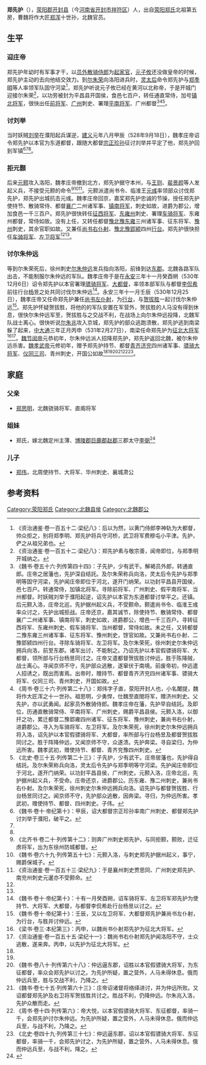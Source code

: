 '''郑先护'''（{{bd|？||？||}}），[[荥阳郡|荥阳郡]][[开封县|开封县]]（今[[河南省|河南省]][[开封市|开封市]][[祥符区|祥符区]]）人，出自[[荥阳郑氏|荥阳郑氏]]北祖第五房，曹魏将作大匠[[郑浑|郑浑]]十世孙，北魏官员。

==生平==
===迎庄帝===
郑先护年幼时有军事才干，以[[员外散骑侍郎|员外散骑侍郎]]为[[起家官|起家官]]，[[元子攸|元子攸]]还没做皇帝的时候，郑先护主动的去向他结交效力。到[[尔朱荣|尔朱荣]]向洛阳进兵时，[[灵太后|灵太后]]命令郑先护与[[郑季明|郑季明]]等人率领军队固守河梁<ref>《资治通鉴·卷一百五十二·梁纪八》：后以为然，以黄门侍郎李神轨为大都督，帅众拒之，别将郑季明、郑先护将兵守河桥，武卫将军费穆屯小平津。先护，俨之从祖兄弟也。</ref>，郑先护听说元子攸已经在黄河以北称帝，于是开城门迎接尔朱荣<ref>《资治通鉴·卷一百五十二·梁纪八》：郑先护素与敬宗善，闻帝即位，与郑季明开城纳之。</ref>，以功劳被封为平昌县开国侯，食邑七百户，转任通直常侍，加号[[镇北将军|镇北将军]]，很快出任[[前将军|前将军]]、[[广州_(北魏)|广州]]刺史、署理[[平南将军|平南将军]]、广州都督<ref name=autogenerated1>《魏书·卷五十六·列传第四十四》：子先护，少有武干。解褐员外郎，转通直郎。庄帝之居藩也，先护深自结託。及尔朱荣称兵向洛，灵太后令先护与郑季明等固守河梁，先护闻庄帝即位于河北，遂开门纳荣。以功封平昌县开国侯，邑七百户。转通常侍，加镇北将军。寻除前将军、广州刺史、假平南将军、当州都督。时妖贼刘举于濮阳起逆，诏先护以本官为东道都督讨举平之。还镇。后元颢入洛，庄帝北巡，先护据州起义兵，不受颢命。颢遣尚书令、临淮王彧率众讨之，先护出城拒战。庄帝还京，嘉其诚节，除使持节、散骑常侍、都督襄广二州诸军事、镇南将军，刺史如故，进爵郡公，增邑一千三百户。寻转征西将军、东雍州刺史、假车骑将军、当州都督，常侍如故。未之任，又转都督二豫东雍三州诸军事、征东将军、豫州刺史，馀官如故。又兼尚书右仆射、二豫郢颍四州行台。寻除车骑将军、左卫将军。及尔朱荣死，徐州刺史尔朱仲远拥兵向洛，前至东郡。诸军出讨，不能制之。乃诏先护以本官假骠骑将军、大都督，领所部与行台杨昱同讨之。庄帝又遣都督贺拔胜讨仲远，胜于陈降贼，战士离心。寻闻京师不守，先护部众逃散，遂窜伏于南境。前废帝初，仲远遣人招诱之，既出而害焉。出帝时，赠持节、都督青齐济兖四州诸军事、骠骑大将军、仪同三司、青州刺史，开国如故。</ref><ref>《周书·卷三十六·列传第二十八》：郑伟字子直，荥阳开封人也，小名闍提，魏将作大匠浑之十一世孙。祖思明，少勇悍，仕魏至直閤将军，赠济州刺史。父先护，亦以武勇闻。起家员外散骑侍郎。魏孝庄帝在藩，先护早自结託。及即位，历通直散骑常侍、平南将军、广州刺史，赐爵平昌县侯。元颢入洛，以御扞之功，累迁都督二豫郢雍四州诸军、征东将军、豫州刺史，兼尚书右仆射，进爵郡公。寻入为车骑将军、左卫将军。及尔朱荣死，徐州刺史尔朱仲远拥兵将入洛，诏先护以本官假骠骑将军、大都督，率所部与行台杨昱及都督贺拔胜同讨之。胜于阵降仲远，又闻京师不守，众遂溃。先护奔梁。寻自梁归，为仲远所害。魏孝武初，赠使持节、都督、青齐兖豫四州刺史。</ref><ref name=autogenerated2>《北史·卷三十五·列传第二十三》：子先护，少有武干。庄帝居藩也，先护得自结託。及尔朱荣称兵向洛，灵太后令先护与郑季明等守河梁。先护闻庄帝即位于河北，遂开门纳荣。以功封平昌县侯，广州刺史。元颢入洛，庄帝北巡，先护据州起义兵，不受命。庄帝还京，进爵郡公。历东雍、豫二州刺史，兼尚书右仆射。及尔朱荣死，徐州刺史尔朱仲远拥兵向洛。诏先护与都督贺拔胜、行台杨昱同讨之。闻京师不守，先护部众逃散，因奔梁。寻归，为仲远所害。孝武初，赠使持节、都督、四州刺史。子伟。</ref>。

===讨刘举===
当时妖贼[[刘举|刘举]]在濮阳起兵谋逆，[[建义_(北魏)|建义]]元年八月甲辰（528年9月18日），魏孝庄帝诏令郑先护以本官为东道都督，跟随大都督[[宗正珍孙|宗正珍孙]]征讨刘举并平定了他，郑先护回到军镇<ref>《魏书·卷十·帝纪第十》：甲辰，诏大都督宗正珍孙率南广州刺史、都督郑先护讨刘举于濮阳，破平之。</ref><ref name=autogenerated1 /><ref name=autogenerated2 />。

===拒元颢===
后来[[元颢|元颢]]攻入洛阳，魏孝庄帝撤到北方，郑先护据守本州，与[[王则_(北朝)|王则]]、[[裴景颜|裴景颜]]等人发起义兵，不接受元颢的命令<ref>《北齐书·卷二十·列传第十二》：则奔广州刺史郑先护，与同拒颢，颢败，迁征虏将军，出为东徐州防城都督。</ref><ref>《魏书·卷六十九·列传第五十七》：元颢入洛，与刺史郑先护据州起义，事宁，赐爵保城子。</ref><ref>《资治通鉴·卷一百五十三·梁纪九》：于是襄州刺史贾思同、广州刺史郑先护、南兖州刺史元暹亦不受颢命。</ref>。元颢派遣尚书令、临淮王[[元彧|元彧]]率领部众讨伐郑先护，郑先护出城抗击元彧。魏孝庄帝回京，嘉奖郑先护忠诚的节操，授任郑先护使持节、散骑常侍、都督[[襄州_(北魏)|襄]][[广州_(北魏)|广]]二州诸军事、[[镇南将军|镇南将军]]，刺史如故，进爵为郡公，增加食邑一千三百户。郑先护很快转任[[征西将军|征西将军]]、[[东雍州_(陕西)|东雍州]]刺史、署理[[车骑将军|车骑将军]]、东雍州都督，常侍如故。没有上任，又转任都督[[豫州|豫]][[北豫州|北豫]][[东雍州|东雍]]三州诸军事、征东将军、[[豫州|豫州]]刺史，其余官职如故。又兼任[[尚书右仆射|尚书右仆射]]、[[豫州|豫]][[北豫州|北豫]][[郢州|郢]][[颍州_(北魏)|颍]]四州[[行台|行台]]。郑先护很快担任[[车骑将军|车骑将军]]、[[左卫将军|左卫将军]]<ref name=autogenerated1 /><ref name=autogenerated2 />。

===讨尔朱仲远===
等到尔朱荣死后，徐州刺史[[尔朱仲远|尔朱仲远]]发兵指向洛阳，前锋到达[[东郡|东郡]]。北魏各路军队出击，不能制服尔朱仲远的军队。魏孝庄帝于是在[[永安_(北魏)|永安]]三年十一月癸酉朔（530年12月6日）诏令郑先护以本官署理[[骠骑将军|骠骑将军]]、[[大都督|大都督]]，率领本部军队与都督[[李侃希|李侃希]]前往行台[[杨昱|杨昱]]之处共同讨伐尔朱仲远<ref>《魏书·卷十·帝纪第十》：十有一月癸酉朔，诏车骑将军、左卫将军郑先护为使持节、大将军、大都督，与都督李侃希赴行台杨昱以讨之。</ref>。永安三年十一月壬辰（530年12月25日），魏孝庄帝又任命郑先护兼任[[尚书左仆射|尚书左仆射]]，为[[行台|行台]]，与[[贺拔胜|贺拔胜]]一起讨伐尔朱仲远<ref>《魏书·卷十·帝纪第十》：壬辰，又以左卫将军、大都督郑先护兼尚书左仆射，为行台，与胜并讨仲远。</ref>。郑先护怀疑贺拔胜，将他的的军队安置在军营外，贺拔胜的人马没有得到休息，很快尔朱仲远军至，贺拔胜与之交战不利，在战场上向尔朱仲远投降，北魏军队战士离心。很快听说[[尔朱兆|尔朱兆]]攻入京城，郑先护的部众逃跑溃散，郑先护逃到南梁躲了起来，[[中大通|中大通]]三年正月丙申（531年2月27日），南梁任命郑先护为[[征北大将军|征北大将军]]<ref>《梁书·卷三·本纪第三》：丙申，以魏尚书仆射郑先护为征北大将军。</ref><ref>《资治通鉴·卷一百五十五·梁纪十一》：魏尚书右仆射郑先护闻洛阳不守，士众逃散，遂来奔。丙申，以先护为征北大将军。</ref>。[[魏节闵帝|魏节闵帝]]元恭初年，尔朱仲远派人招降郑先护，郑先护返回北魏，被尔朱仲远杀害。[[魏孝武帝|魏孝武帝]]元修初年，赠予郑先护持节、都督[[青州_(311年-1131年)|青]][[齐州_(北魏)|齐]][[济州_(北魏)|济]][[兖州_(古代)|兖]]四州诸军事、[[骠骑大将军|骠骑大将军]]、[[仪同三司|仪同三司]]、青州刺史，开国公如故<ref name=autogenerated1 /><ref name=autogenerated2 /><ref>《魏书·卷八十·列传第六十八》：仲远逼东郡，诏胜以本官假骠骑大将军，为东征都督，率众会郑先护以讨之。为先护所疑，置之营外，人马未得休息。俄而仲远兵至，胜与交战不利，乃降之。</ref><ref>《魏书·卷七十五·列传第六十三》：庄帝诏诸督将络绎进讨，并为仲远所败。又诏都督郑先护及右卫将军贺拔胜共讨之。胜战不利，仍降仲远。尔朱兆入洛，先护众散而走。</ref><ref>《周书·卷十四·列传第六》：帝大悦，以本官假骠骑大将军、东征都督，率骑一千，会郑先护讨尔朱仲远。为先护所疑，置之营外，人马未得休息。俄而仲远兵至，与战不利，乃降之。</ref><ref>《北史·卷四十九·列传第三十七》：仲远逼东郡，诏以本官假骠骑大将军、东征都督，率骑一千，会郑先护讨之，为先护所疑，置之营外，人马未得休息。俄而仲远兵至，与战不利，降之。</ref>。

==家庭==
{{main|荥阳郑氏世系图}}

===父亲===
*[[郑思明|郑思明]]，北魏骁骑将军、直阁将军

===姐妹===
*郑氏，嫁北魏定州主薄、[[博陵郡|博陵郡]][[巨鹿郡|巨鹿郡]][[赵郡|赵郡]]三郡太守[[李弼_(平北府录事参军)|李弼]]<ref>{{Citation| last=陶| first=钧| author-link=陶钧| year=2012年| title=《北魏崔宾媛墓志考释》| periodical=《收藏家》| volume=| issue=06期| pages=25-34| url=http://www.cnki.com.cn/Article/CJFDTotal-SCJA201206005.htm| doi=| oclc=| accessdate=2016-04-26| archive-date=2016-03-04| archive-url=https://web.archive.org/web/20160304082037/http://www.cnki.com.cn/Article/CJFDTotal-SCJA201206005.htm| dead-url=no}}</ref>

===儿子===
*[[郑伟_(北朝)|郑伟]]，北周使持节、大将军、华州刺史、襄城肃公

==参考资料==
{{reflist}}

[[Category:荥阳郑氏|Category:荥阳郑氏]]
[[Category:北魏县侯|Category:北魏县侯]]
[[Category:北魏郡公|Category:北魏郡公]]